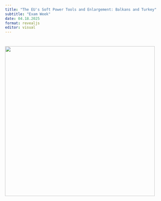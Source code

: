 ```yaml
---
title: "The EU's Soft Power Tools and Enlargement: Balkans and Turkey"
subtitle: "Exam Week"
date: 04.18.2025
format: revealjs
editor: visual
---
```


# ![](images/Build%20a%20Library%20Project-17.png){width="495"}
